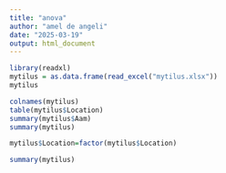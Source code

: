 ```yaml
---
title: "anova"
author: "amel de angeli"
date: "2025-03-19"
output: html_document
---
```


```r
library(readxl)
mytilus = as.data.frame(read_excel("mytilus.xlsx"))
mytilus

colnames(mytilus)
table(mytilus$Location)
summary(mytilus$Aam)
summary(mytilus)

mytilus$Location=factor(mytilus$Location)

summary(mytilus)
```
